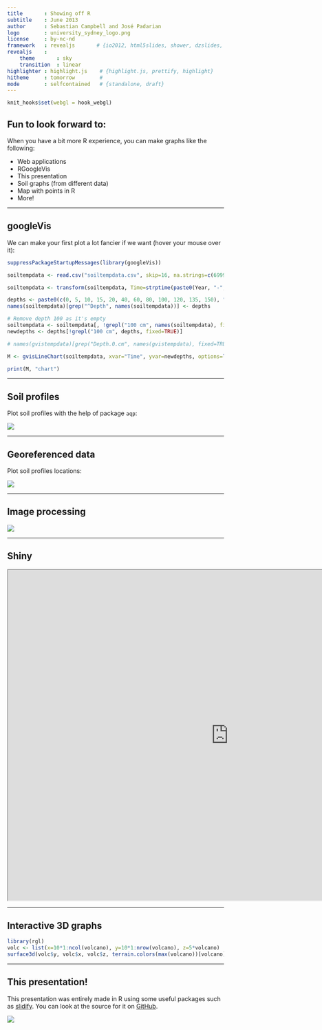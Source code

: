 ```yaml
---
title       : Showing off R
subtitle    : June 2013
author      : Sebastian Campbell and José Padarian
logo        : university_sydney_logo.png
license     : by-nc-nd
framework   : revealjs       # {io2012, html5slides, shower, dzslides, ...}
revealjs    :
    theme       : sky
    transition  : linear
highlighter : highlight.js    # {highlight.js, prettify, highlight}
hitheme     : tomorrow        # 
mode        : selfcontained   # {standalone, draft}
---
```


```r
knit_hooks$set(webgl = hook_webgl)
```

## Fun to look forward to:

When you have a bit more R experience, you can make graphs like the following:

* Web applications
* RGoogleVis
* This presentation
* Soil graphs (from different data)
* Map with points in R
* More!

---

## googleVis

We can make your first plot a lot fancier if we want (hover your mouse over it):

```r
suppressPackageStartupMessages(library(googleVis))

soiltempdata <- read.csv("soiltempdata.csv", skip=16, na.strings=c(6999, 7777))

soiltempdata <- transform(soiltempdata, Time=strptime(paste0(Year, "-", Month, "-", Day, " ", sprintf("%02i", Hour), ":00:00"), tz="America/Anchorage", format="%Y-%m-%d %H:%M:%S"))

depths <- paste0(c(0, 5, 10, 15, 20, 40, 60, 80, 100, 120, 135, 150), " cm")
names(soiltempdata)[grep("^Depth", names(soiltempdata))] <- depths

# Remove depth 100 as it's empty
soiltempdata <- soiltempdata[, !grepl("100 cm", names(soiltempdata), fixed=TRUE)]
newdepths <- depths[!grepl("100 cm", depths, fixed=TRUE)]

# names(gvistempdata)[grep("Depth.0.cm", names(gvistempdata), fixed=TRUE)] <- "Temperature"

M <- gvisLineChart(soiltempdata, xvar="Time", yvar=newdepths, options=list(width=1000, height=500, lineWidth=0.5, vAxis="{title:'Temperature'}", hAxis="{title:'Time'}", title="Alaskan surface soil temperature"))

print(M, "chart")
```

---

## Soil profiles

Plot soil profiles with the help of package `aqp`:

<img src="images/profiles.png" style="margin:0px auto;display:block">

---

## Georeferenced data

Plot soil profiles locations:

<img src="images/map.png" style="margin:0px auto;display:block">

---

## Image processing

<img src="images/processing.png" style="margin:0px auto;display:block">

---

## Shiny

<iframe src="http://glimmer.rstudio.com/sebastianc/bulk_density/" width=1024 height=768></iframe>

---

## Interactive 3D graphs

```r
library(rgl)
volc <- list(x=10*1:ncol(volcano), y=10*1:nrow(volcano), z=5*volcano)
surface3d(volc$y, volc$x, volc$z, terrain.colors(max(volcano))[volcano])
```
---

## This presentation!

This presentation was entirely made in R using some useful packages such as [slidify](http://slidify.org). You can look at the source for it on [GitHub](https://github.com/sebastian-c/r-mar2013).

![](images/thispresentation.png)

